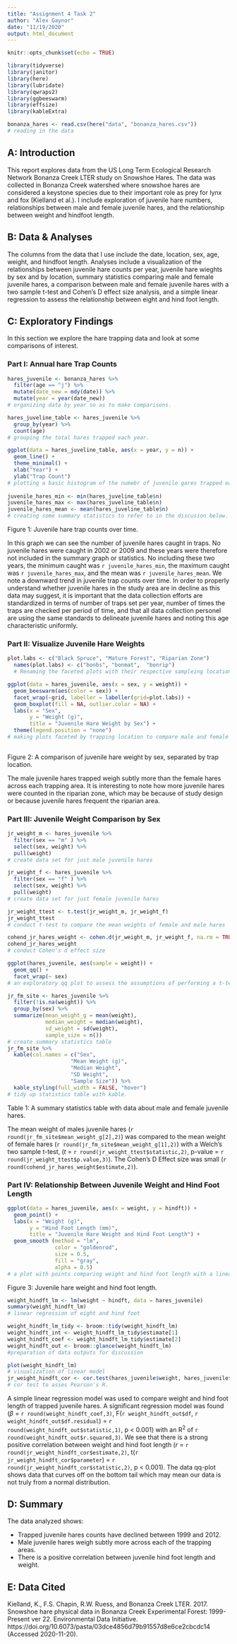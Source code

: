 ```yaml
---
title: "Assignment 4 Task 2"
author: "Alex Gaynor"
date: "11/19/2020"
output: html_document
---
```


```r
knitr::opts_chunk$set(echo = TRUE)

library(tidyverse)
library(janitor)
library(here)
library(lubridate)
library(qwraps2)
library(ggbeeswarm)
library(effsize)
library(kableExtra)
```

```r
bonanza_hares <- read.csv(here("data", "bonanza_hares.csv"))
# reading in the data

```


## A: Introduction 
 
This report explores data from the US Long Term Ecological Research Network Bonanza Creek LTER study on Snowshoe Hares. The data was collected in Bonanza Creek watershed where snowshoe hares are considered a keystone species due to their important role as prey for lynx and fox (Kielland et al.). I include exploration of juvenile hare numbers, relationships between male and female juvenile hares, and the relationship between weight and hindfoot length.
 
## B: Data & Analyses
The columns from the data that I use include the date, location, sex, age, weight, and hindfoot length. Analyses include a visualization of the relationships between juvenile hare counts per year, juvenile hare wieghts by sex and by location, summary statistics comparing male and female juvenile hares, a comparison between male and female juvenile hares with a two sample t-test and Cohen's D effect size analysis, and a simple linear regression to assess the relationship between eight and hind foot length.


## C: Exploratory Findings

In this section we explore the hare trapping data and look at some comparisons of interest.

### Part I: Annual hare Trap Counts

```r
hares_juvenile <- bonanza_hares %>%
  filter(age == "j") %>% 
  mutate(date_new = mdy(date)) %>% 
  mutate(year = year(date_new))
# organizing data by year so as to make comparisons.

hares_juveline_table <- hares_juvenile %>% 
  group_by(year) %>%
  count(age)
# grouping the total hares trapped each year.

ggplot(data = hares_juveline_table, aes(x = year, y = n)) +
  geom_line() +
  theme_minimal() +
  xlab("Year") +
  ylab("Trap Count")
# plotting a basic histogram of the numebr of juvenile gares trapped each year.
  
juvenile_hares_min <- min(hares_juveline_table$n)
juvenile_hares_max <- max(hares_juveline_table$n)
juvenile_hares_mean <- mean(hares_juveline_table$n)
# creating some summary statistics to refer to in the discusion below.

```

Figure 1: Juvenile hare trap counts over time.


In this graph we can see the number of juvenile hares caught in traps. No juvenile hares were caught in 2002 or 2009 and these years were therefore not included in the summary graph or statistics. No including these two years, the minimum caught was `r juvenile_hares_min`, the maximum caught was `r juvenile_hares_max`, and the mean was `r juvenile_hares_mean`. We note a downward trend in juvenile trap counts over time. In order to properly understand whether juvenile hares in the study area are in decline as this data may suggest, it is important that the data collection efforts are standardized in terms of number of traps set per year, number of times the traps are checked per period of time, and that all data collection personel are using the same standards to delineate juvenile hares and noting this age characteristic uniformly.

### Part II: Visualize Juvenile Hare Weights

```r

plot.labs <- c("Black Spruce", "Mature Forest", "Riparian Zone")
  names(plot.labs) <- c("bonbs", "bonmat",  "bonrip")
  # Renaming the faceted plots with their respective sampleing locations

ggplot(data = hares_juvenile, aes(x = sex, y = weight)) +
  geom_beeswarm(aes(color = sex)) +
  facet_wrap(~grid, labeller = labeller(grid=plot.labs)) +
  geom_boxplot(fill = NA, outlier.color = NA) +
  labs(x = "Sex",
       y = "Weight (g)",
       title = "Juvenile Hare Weight by Sex") +
  theme(legend.position = "none")
# making plots faceted by trapping location to compare male and female juvenile hare weights.
    
```

Figure 2: A comparison of juvenile hare weight by sex, separated by trap location.

The male juvenile hares trapped weigh subtly more than the female hares across each trapping area. It is interesting to note how more juvenile hares were counted in the riparian zone, which may be because of study design or because juvenile hares frequent the riparian area.

### Part III: Juvenile Weight Comparison by Sex

```r
jr_weight_m <- hares_juvenile %>% 
  filter(sex == "m" ) %>% 
  select(sex, weight) %>% 
  pull(weight)
# create data set for just male juvenile hares

jr_weight_f <- hares_juvenile %>% 
  filter(sex == "f" ) %>% 
  select(sex, weight) %>% 
  pull(weight)
# create data set for just female juvenile hares

jr_weight_ttest <- t.test(jr_weight_m, jr_weight_f)
jr_weight_ttest
# conduct t-test to compare the mean weights of female and male hares

cohend_jr_hares_weight <- cohen.d(jr_weight_m, jr_weight_f, na.rm = TRUE)
cohend_jr_hares_weight
# conduct Cohen's d effect size

ggplot(hares_juvenile, aes(sample = weight)) +
  geom_qq() +
  facet_wrap(~ sex)
# an exploratory qq plot to assess the assumptions of performing a t-test
```

```r
jr_fm_site <- hares_juvenile %>%
  filter(!is.na(weight)) %>% 
  group_by(sex) %>% 
  summarize(mean_weight_g = mean(weight),
            median_weight = median(weight),
            sd_weight = sd(weight),
            sample_size = n())
# create summary statistics table
jr_fm_site %>%
  kable(col.names = c("Sex",
                    "Mean Weight (g)",
                    "Median Weight",
                    "SD Weight",
                    "Sample Size")) %>%
  kable_styling(full_width = FALSE, "hover")
# tidy up statistics table with kable.
```
Table 1: A summary statistics table with data about male and female juvenile hares.

The mean weight of males juvenile hares (`r round(jr_fm_site$mean_weight_g[2],2)`) was compared to the mean weight of female hares (`r round(jr_fm_site$mean_weight_g[1],2)`) with a Welch's two sample t-test, (*t* = `r round(jr_weight_ttest$statistic,2)`, p-value = `r round(jr_weight_ttest$p.value,3)`). The Cohen's D Effect size was small (`r round(cohend_jr_hares_weight$estimate,2)`).

### Part IV: Relationship Between Juvenile Weight and Hind Foot Length

```r
ggplot(data = hares_juvenile, aes(x = weight, y = hindft)) +
  geom_point() +
  labs(x = "Weight (g)",
       y = "Hind Foot Length (mm)",
       title = "Juvenile Hare Weight and Hind Foot Length") +
  geom_smooth (method = "lm",
               color = "goldenrod",
               size = 0.5,
               fill = "gray",
               alpha = 0.5)
# a plot with points comparing weight and hind foot length with a linear regression model plotted over it.
```

Figure 3: Juvenile hare weight and hind foot length.

```r
weight_hindft_lm <- lm(weight ~ hindft, data = hares_juvenile)
summary(weight_hindft_lm)
# linear regression of eight and hind foot

weight_hindft_lm_tidy <- broom::tidy(weight_hindft_lm)
weight_hindft_int <- weight_hindft_lm_tidy$estimate[1]
weight_hindft_coef <- weight_hindft_lm_tidy$estimate[2]
weight_hindft_out <- broom::glance(weight_hindft_lm)
#preparation of data outputs for discussion

plot(weight_hindft_lm)
# visualization of linear model
jr_weight_hindft_cor <- cor.test(hares_juvenile$weight, hares_juvenile$hindft)
# cor test to asses Pearson's R.
```
A simple linear regression model was used to compare weight and hind foot length of trapped juvenile hares. A significant regression model was found ($\beta$ = `r round(weight_hindft_coef,3)`, F(`r weight_hindft_out$df`, `r weight_hindft_out$df.residual`) = `r round(weight_hindft_out$statistic,1)`, p < 0.001) with an R^2^ of `r round(weight_hindft_out$r.squared,3)`. We see that there is a strong positive correlation between weight and hind foot length (*r* = `r round(jr_weight_hindft_cor$estimate,2)`, t(`r jr_weight_hindft_cor$parameter`) = `r round(jr_weight_hindft_cor$statistic,2)`, p < 0.001). The data qq-plot shows data that curves off on the bottom tail which may mean our data is not truly from a normal distribution.

## D: Summary

The data analyzed shows:

* Trapped juvenile hares counts have declined between 1999 and 2012.
* Male juvenile hares weigh subtly more across each of the trapping areas.
* There is a positive correlation between juvenile hind foot length and weight.

## E: Data Cited

Kielland, K., F.S. Chapin, R.W. Ruess, and Bonanza Creek LTER. 2017. Snowshoe hare physical data in Bonanza Creek Experimental Forest: 1999-Present ver 22. Environmental Data Initiative. https://doi.org/10.6073/pasta/03dce4856d79b91557d8e6ce2cbcdc14 (Accessed 2020-11-20).